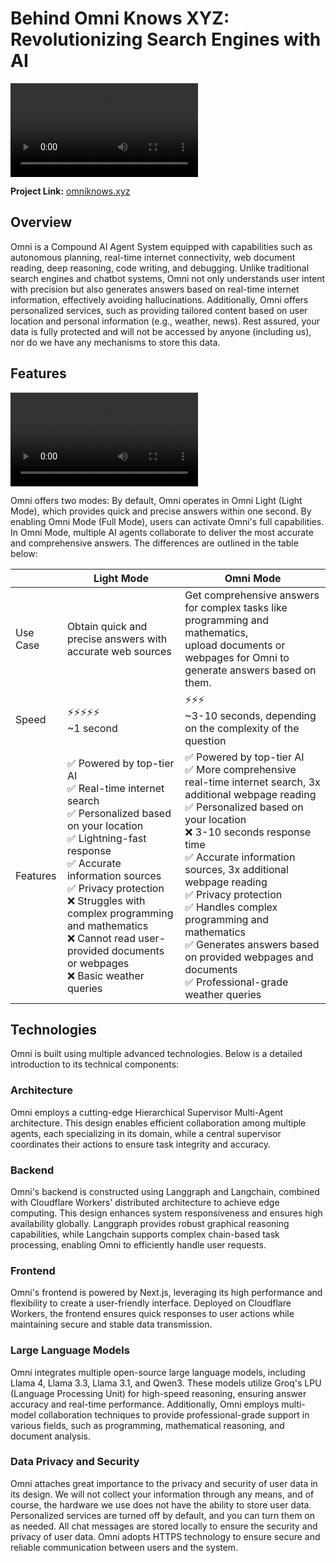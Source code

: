 # Behind Omni Knows XYZ: Revolutionizing Search Engines with AI

<Video
  src="https://cdn.haozheli.com/omniknowsxyz.mp4"
  alt="Cover video of Omni"
  caption="Omni Knows XYZ"
/>

**Project Link:** [omniknows.xyz](https://omniknows.xyz)

## Overview

Omni is a Compound AI Agent System equipped with capabilities such as autonomous planning, real-time internet connectivity, web document reading, deep reasoning, code writing, and debugging. Unlike traditional search engines and chatbot systems, Omni not only understands user intent with precision but also generates answers based on real-time internet information, effectively avoiding hallucinations. Additionally, Omni offers personalized services, such as providing tailored content based on user location and personal information (e.g., weather, news). Rest assured, your data is fully protected and will not be accessed by anyone (including us), nor do we have any mechanisms to store this data.

## Features

<Video
  src="https://cdn.haozheli.com/omni_switch.mp4"
  alt="Omni Switching Mode Video"
  caption="Fast Mode and Omni Mode"
/>

Omni offers two modes: By default, Omni operates in Omni Light (Light Mode), which provides quick and precise answers within one second. By enabling Omni Mode (Full Mode), users can activate Omni's full capabilities. In Omni Mode, multiple AI agents collaborate to deliver the most accurate and comprehensive answers. The differences are outlined in the table below:

|          | Light Mode                                                                                                     | Omni Mode                                                                                                                                                                                                                                                                                   |
| -------- | ------------------------------------------------------------------------------------------------------------- | ------------------------------------------------------------------------------------------------------------------------------------------------------------------------------------------------------------------------------------------------------------------------------------------- |
| Use Case | Obtain quick and precise answers with accurate web sources                                                    | Get comprehensive answers for complex tasks like programming and mathematics,<br />upload documents or webpages for Omni to generate answers based on them.                                                                                                                               |
| Speed    | ⚡️⚡️⚡️⚡️⚡️<br />~1 second                                                                                     | ⚡️⚡️⚡️<br />~3-10 seconds, depending on the complexity of the question                                                                                                                                                                                                                      |
| Features | ✅ Powered by top-tier AI<br />✅ Real-time internet search<br />✅ Personalized based on your location<br />✅ Lightning-fast response<br />✅ Accurate information sources<br />✅ Privacy protection<br />❌ Struggles with complex programming and mathematics<br />❌ Cannot read user-provided documents or webpages<br />❌ Basic weather queries<br /> | ✅ Powered by top-tier AI<br />✅ More comprehensive real-time internet search, 3x additional webpage reading<br />✅ Personalized based on your location<br />❌ 3-10 seconds response time<br />✅ Accurate information sources, 3x additional webpage reading<br />✅ Privacy protection<br />✅ Handles complex programming and mathematics<br />✅ Generates answers based on provided webpages and documents<br />✅ Professional-grade weather queries<br /> |

## Technologies

Omni is built using multiple advanced technologies. Below is a detailed introduction to its technical components:

### Architecture

Omni employs a cutting-edge Hierarchical Supervisor Multi-Agent architecture. This design enables efficient collaboration among multiple agents, each specializing in its domain, while a central supervisor coordinates their actions to ensure task integrity and accuracy.

### Backend

Omni's backend is constructed using Langgraph and Langchain, combined with Cloudflare Workers' distributed architecture to achieve edge computing. This design enhances system responsiveness and ensures high availability globally. Langgraph provides robust graphical reasoning capabilities, while Langchain supports complex chain-based task processing, enabling Omni to efficiently handle user requests.

### Frontend

Omni's frontend is powered by Next.js, leveraging its high performance and flexibility to create a user-friendly interface. Deployed on Cloudflare Workers, the frontend ensures quick responses to user actions while maintaining secure and stable data transmission.

### Large Language Models

Omni integrates multiple open-source large language models, including Llama 4, Llama 3.3, Llama 3.1, and Qwen3. These models utilize Groq's LPU (Language Processing Unit) for high-speed reasoning, ensuring answer accuracy and real-time performance. Additionally, Omni employs multi-model collaboration techniques to provide professional-grade support in various fields, such as programming, mathematical reasoning, and document analysis.

### Data Privacy and Security

Omni attaches great importance to the privacy and security of user data in its design. We will not collect your information through any means, and of course, the hardware we use does not have the ability to store user data. Personalized services are turned off by default, and you can turn them on as needed. All chat messages are stored locally to ensure the security and privacy of user data. Omni adopts HTTPS technology to ensure secure and reliable communication between users and the system.